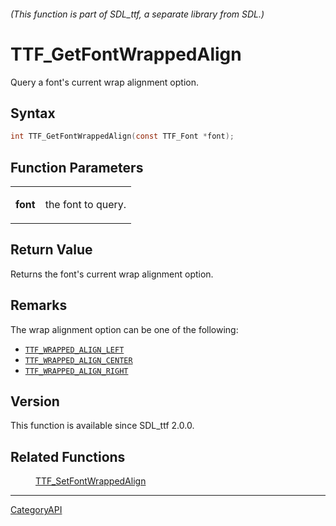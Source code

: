 ====== (This function is part of SDL_ttf, a separate library from SDL.) ======
= TTF_GetFontWrappedAlign =

Query a font's current wrap alignment option.

== Syntax ==

<syntaxhighlight lang='c'>
int TTF_GetFontWrappedAlign(const TTF_Font *font);
</syntaxhighlight>

== Function Parameters ==

{|
|'''font'''
|the font to query.
|}

== Return Value ==

Returns the font's current wrap alignment option.

== Remarks ==

The wrap alignment option can be one of the following:

* <code>[[TTF_WRAPPED_ALIGN_LEFT]]</code>
* <code>[[TTF_WRAPPED_ALIGN_CENTER]]</code>
* <code>[[TTF_WRAPPED_ALIGN_RIGHT]]</code>

== Version ==

This function is available since SDL_ttf 2.0.0.

== Related Functions ==

:[[TTF_SetFontWrappedAlign]]

----
[[CategoryAPI]]


